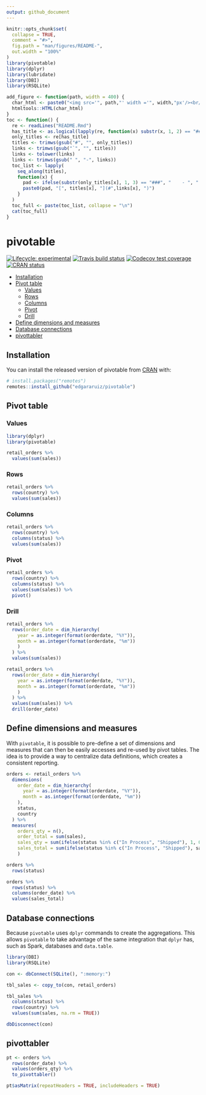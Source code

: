 ```yaml
---
output: github_document
---
```


<!-- README.md is generated from README.Rmd. Please edit that file -->

```r
knitr::opts_chunk$set(
  collapse = TRUE,
  comment = "#>",
  fig.path = "man/figures/README-",
  out.width = "100%"
)
library(pivotable)
library(dplyr)
library(lubridate)
library(DBI)
library(RSQLite)

add_figure <- function(path, width = 400) {
  char_html <- paste0("<img src='", path,"' width ='", width,"px'/><br/>")
  htmltools::HTML(char_html)
}
toc <- function() {
  re <- readLines("README.Rmd")
  has_title <- as.logical(lapply(re, function(x) substr(x, 1, 2) == "##"))
  only_titles <- re[has_title]
  titles <- trimws(gsub("#", "", only_titles))
  links <- trimws(gsub("`", "", titles))
  links <- tolower(links)
  links <- trimws(gsub(" ", "-", links))
  toc_list <- lapply(
    seq_along(titles),
    function(x) {
      pad <- ifelse(substr(only_titles[x], 1, 3) == "###", "    - ", "  - ")
      paste0(pad, "[", titles[x], "](#",links[x], ")")
    }
  )
  toc_full <- paste(toc_list, collapse = "\n") 
  cat(toc_full)
}

```

# pivotable

<!-- badges: start -->
[![Lifecycle: experimental](https://img.shields.io/badge/lifecycle-experimental-orange.svg)](https://www.tidyverse.org/lifecycle/#experimental)
[![Travis build status](https://travis-ci.org/edgararuiz/pivotable.svg?branch=master)](https://travis-ci.org/edgararuiz/pivotable)
[![Codecov test coverage](https://codecov.io/gh/edgararuiz/pivotable/branch/master/graph/badge.svg)](https://codecov.io/gh/edgararuiz/pivotable?branch=master)
[![CRAN status](https://www.r-pkg.org/badges/version/pivotable)](https://CRAN.R-project.org/package=pivotable)
<!-- badges: end -->

  - [Installation](#installation)
  - [Pivot table](#pivot-table)
    - [Values](#values)
    - [Rows](#rows)
    - [Columns](#columns)
    - [Pivot](#pivot)
    - [Drill](#drill)
  - [Define dimensions and measures](#define-dimensions-and-measures)
  - [Database connections](#database-connections)
  - [pivottabler](#pivottabler)

## Installation

You can install the released version of pivotable from [CRAN](https://CRAN.R-project.org) with:

``` r
# install.packages("remotes")
remotes::install_github("edgararuiz/pivotable")
```

## Pivot table

### Values

```r
library(dplyr)
library(pivotable)

retail_orders %>%
  values(sum(sales))
```

### Rows

```r
retail_orders %>%
  rows(country) %>%
  values(sum(sales)) 
```

### Columns

```r
retail_orders %>%
  rows(country) %>%
  columns(status) %>%
  values(sum(sales))
```

### Pivot

```r
retail_orders %>%
  rows(country) %>%
  columns(status) %>%
  values(sum(sales)) %>%
  pivot()
```

### Drill

```r
retail_orders %>%
  rows(order_date = dim_hierarchy(
    year = as.integer(format(orderdate, "%Y")),
    month = as.integer(format(orderdate, "%m"))
    )
  ) %>%
  values(sum(sales))
```

```r
retail_orders %>%
  rows(order_date = dim_hierarchy(
    year = as.integer(format(orderdate, "%Y")),
    month = as.integer(format(orderdate, "%m"))
    )
  ) %>%
  values(sum(sales)) %>%
  drill(order_date)
```

## Define dimensions and measures

With `pivotable`, it is possible to pre-define a set of dimensions and measures that can then be easily accesses and re-used by pivot tables.  The idea is to provide a way to centralize data definitions, which creates a consistent reporting.  

```r
orders <- retail_orders %>%
  dimensions(
    order_date = dim_hierarchy(
      year = as.integer(format(orderdate, "%Y")),
      month = as.integer(format(orderdate, "%m"))
    ),
    status, 
    country
  ) %>%
  measures(
    orders_qty = n(), 
    order_total = sum(sales),
    sales_qty = sum(ifelse(status %in% c("In Process", "Shipped"), 1, 0)),
    sales_total = sum(ifelse(status %in% c("In Process", "Shipped"), sales, 0))
    )
```

```r
orders %>%
  rows(status)
```

```r
orders %>%
  rows(status) %>%
  columns(order_date) %>%
  values(sales_total)
```

## Database connections

Because `pivotable` uses `dplyr` commands to create the aggregations.  This allows `pivotable` to take advantage of the same integration that `dplyr` has, such as Spark, databases and `data.table`.   

```r
library(DBI)
library(RSQLite)

con <- dbConnect(SQLite(), ":memory:")

tbl_sales <- copy_to(con, retail_orders)

tbl_sales %>%
  columns(status) %>%
  rows(country) %>%
  values(sum(sales, na.rm = TRUE))
```

```r
dbDisconnect(con)
```

## pivottabler

```r
pt <- orders %>%
  rows(order_date) %>%
  values(orders_qty) %>%
  to_pivottabler()

pt$asMatrix(repeatHeaders = TRUE, includeHeaders = TRUE)
```


